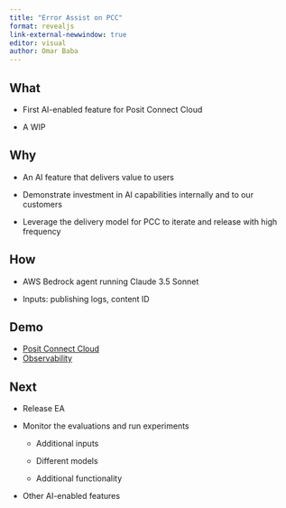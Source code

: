 ```yaml
---
title: "Error Assist on PCC"
format: revealjs
link-external-newwindow: true
editor: visual
author: Omar Baba
---
```


## What

-   First AI-enabled feature for Posit Connect Cloud

-   A WIP

## Why

-   An AI feature that delivers value to users

-   Demonstrate investment in AI capabilities internally and to our customers

-   Leverage the delivery model for PCC to iterate and release with high frequency

## How

-   AWS Bedrock agent running Claude 3.5 Sonnet

-   Inputs: publishing logs, content ID

## Demo

-   [Posit Connect Cloud](https://13-add-error-assist-window-to-logs.preview.staging.connect.posit.cloud "Staging")
-   [Observability](https://posit-hosted-vivid.datadoghq.com/llm/applications?fromUser=false&start=1748540094794&end=1749144894794&paused=false "LLM Observability")

## Next

-   Release EA

-   Monitor the evaluations and run experiments

    -   Additional inputs

    -   Different models

    -   Additional functionality

-   Other AI-enabled features

## 
